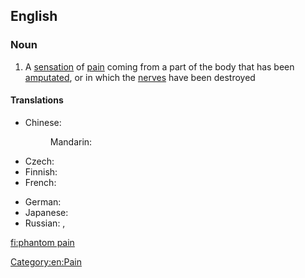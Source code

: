 ==English==

===Noun===
{{wikipedia}}
{{en-noun|head=[[phantom]] [[pain]]}}

# A [[sensation]] of [[pain]] coming from a part of the body that has been [[amputate]]d, or in which the [[nerve]]s have been destroyed

====Translations====
{{trans-top|sensation of pain coming from a part of the body that has been amputated}}
* Chinese:
*: Mandarin: {{t|cmn|幻肢痛|tr=huànzhītòng|sc=Hani}}
* Czech: {{t-|cs|fantomová bolest|f}}
* Finnish: {{t+|fi|aavekipu}}
* French: {{t-|fr|douleur fantôme|f}}
{{trans-mid}}
* German: {{t+|de|Phantomschmerz|m}}
* Japanese: {{t-|ja|幻肢痛|tr=げんしつう, genshitsū|sc=Jpan}}
* Russian: {{t-|ru|фантомная боль|f|tr=fantómnaja bolʹ|sc=Cyrl}}, {{t-|ru|призрачная боль|f|tr=prízračnaja bolʹ|sc=Cyrl}}
{{trans-bottom}}

[[Category:en:Pain]]

[[fi:phantom pain]]